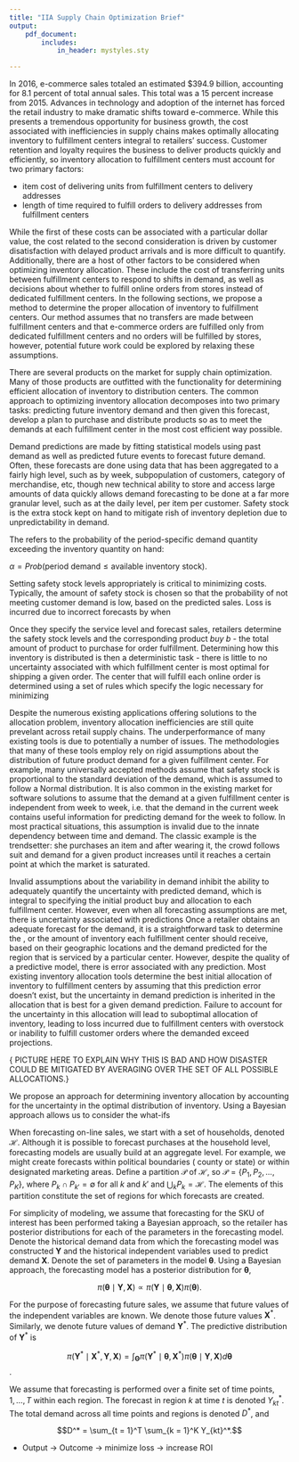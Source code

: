 ```yaml
---
title: "IIA Supply Chain Optimization Brief"
output:
    pdf_document:
        includes:
            in_header: mystyles.sty

---
```




\section{Problem}

\subsection{ROI}

In 2016, e-commerce sales totaled an estimated $394.9 billion, accounting for 8.1 percent of total annual sales. This total was a 15 percent increase from 2015. Advances in technology and adoption of the internet has forced the retail industry to make dramatic shifts toward e-commerce. While this presents a tremendous opportunity for business growth, the cost associated with inefficiencies in supply chains makes optimally allocating inventory to fulfillment centers integral to retailers' success. Customer retention and loyalty requires the business to deliver products quickly and efficiently, so inventory allocation to fulfillment centers must account for two primary factors:

+ item cost of delivering units from fulfillment centers to delivery addresses
+ length of time required to fulfill orders to delivery addresses from fulfillment centers

While the first of these costs can be associated with a particular dollar value, the cost related to the second consideration is driven by customer disatisfaction with delayed product arrivals and is more difficult to quantify. Additionally, there are a host of other factors to be considered when optimizing inventory allocation. These include the cost of transferring units between fulfillment centers to respond to shifts in demand, as well as decisions about whether to fulfill online orders from stores instead of dedicated fulfillment centers. In the following sections, we propose a method to determine the proper allocation of inventory to fulfillment centers. Our method assumes that no transfers are
made between fulfillment centers and that e-commerce orders are fulfilled only from dedicated fulfillment centers and no orders will be fulfilled by stores, however, potential future work could be explored by relaxing these assumptions.

\subsection{Technical Complexity}

\subsubsection{ [Typical Solution] How they work:}

There are several products on the market for supply chain optimization. Many of those products are outfitted with the functionality for determining efficient allocation of inventory to distribution centers. The common approach to optimizing inventory allocation decomposes into two primary tasks: predicting future inventory demand and then given this forecast, develop a plan to purchase and distribute products so as to meet the demands at each fulfillment center in the most cost efficient way possible.

Demand predictions are made by fitting statistical models using past demand as well as predicted future events to forecast future demand. Often, these forecasts are done using data that has been aggregated to a fairly high level, such as by week, subpopulation of customers, category of merchandise, etc, though new technical ability to store and access large amounts of data quickly allows demand forecasting to be done at a far more granular level, such as at the daily level, per item per customer. Safety stock is the extra stock kept on hand to mitigate rish of inventory depletion due to unpredictability in demand. 

The \textit{service level} refers to the probability of the period-specific demand quantity exceeding the inventory quantity on hand:

$\alpha = Prob\left(\mbox{period demand} \le \mbox{available inventory stock}\right)$.

Setting safety stock levels appropriately is critical to minimizing costs. Typically, the amount of safety stock is chosen so that the probability of not meeting customer demand is low, based on the predicted sales. Loss is incurred due to incorrect forecasts by when

\begin{itemize}
\item demand is overestimated, leading to excess inventory which will be wasted or discounted, or when
\item demand is underestimated, resulting in missed sales opportunities and unsatisfactory customer experience.
\end{itemize}


Once they specify the service level and forecast sales, retailers determine the safety stock levels and the corresponding product _buy_ $b$ - the total amount of product to purchase for order fulfillment. Determining how this inventory is distributed is then a deterministic task - there is little to no uncertainty associated with which fulfillment center is most optimal for shipping a given order. The center that will fulfill each online order is determined using a set of rules which specify the logic necessary for minimizing 

\begin{itemize}
\item the cost of shipping orders from fulfillment centers to delivery locations and
\item the amount of time required for products to be delivered to the customer. 
\end{itemize}

\subsubsection{Typical Solutions: Why they suck} 


Despite the numerous existing applications offering solutions to the allocation problem, inventory allocation inefficiencies are still quite prevelant across retail supply chains. The underperformance of many existing tools is due to potentially a number of issues. The methodologies that many of these tools employ rely on rigid assumptions about the distribution of future product demand for a given fulfillment center. For example, many universally accepted methods assume that safety stock is proportional to the standard deviation of the demand, which is assumed to follow a Normal distribution. It is also common in the existing market for software solutions to assume that the demand at a given fulfillment center is independent from week to week, i.e. that the demand in the current week contains useful information for predicting demand for the week to follow. In most practical situations, this assumption is invalid due to the innate dependency between time and demand. The classic example is the trendsetter: she purchases an item and after wearing it, the crowd follows suit and demand for a given product increases until it reaches a certain point at which the market is saturated. 

Invalid assumptions about the variability in demand inhibit the ability to adequately quantify the uncertainty with predicted demand, which is integral to specifying the initial product buy and allocation to each fulfillment center. However, even when all forecasting assumptions are met, there is uncertainty associated with predictions
Once a retailer obtains an adequate forecast for the demand, it is a straightforward task to determine the \textit{optimal initial allocation}, or the amount of inventory each fulfillment center should receive, based on their geographic locations and the demand predicted for the region that is serviced by a particular center. However, despite the quality of a predictive model, there is error associated with any prediction.
Most existing inventory allocation tools determine the best initial allocation of inventory to fulfillment centers by assuming that this prediction error doesn't exist, but the uncertainty in demand prediction is inherited in the allocation that is best for a given demand prediction. Failure to account for the uncertainty in this allocation will lead to suboptimal allocation of inventory, leading to loss incurred due to fulfillment centers with overstock or inability to fulfill customer orders where the demanded exceed projections.

{\color{red} PICTURE HERE TO EXPLAIN WHY THIS IS BAD AND HOW DISASTER COULD BE MITIGATED BY AVERAGING OVER THE SET OF ALL POSSIBLE ALLOCATIONS.}

We propose an approach for determining inventory allocation by accounting for the uncertainty in the optimal distribution of inventory. Using a Bayesian approach allows us to consider the what-ifs  


\section{Solution}



When forecasting on-line sales, we start with a set of households, denoted $\mathcal{H}$.  Although it is possible to forecast purchases at the household level, forecasting models are usually build at an aggregate level.  For example, we might create forecasts within political boundaries (\emph{e.g.,} county or state) or within designated marketing areas.  Define a partition $\mathcal{P}$ of $\mathcal{H}$, so $\mathcal{P} = \{P_1, P_2, ..., P_K \}$, where $P_k \cap P_{k'} = \emptyset$ for all $k$ and $k'$ and $\bigcup_k P_k = \mathcal{H}$.  The elements of this partition constitute the set of regions for which forecasts are created.

For simplicity of modeling, we assume that forecasting for the SKU of interest has been performed taking a Bayesian approach, so the retailer has posterior distributions for each of the parameters in the forecasting model.  Denote the historical demand data from which the forecasting model was constructed $\mathbf{Y}$ and the historical independent variables used to predict demand $\mathbf{X}$.  Denote the set of parameters in the model $\boldsymbol{\theta}$.  Using a Bayesian approach, the forecasting model has a posterior distribution for $\boldsymbol{\theta}$,

$$\pi (\boldsymbol{\theta} \mid \mathbf{Y}, \mathbf{X}) \propto \pi (\mathbf{Y} \mid \boldsymbol{\theta}, \mathbf{X}) \pi (\boldsymbol{\theta}).$$

\noindent For the purpose of forecasting future sales, we assume that future values of the independent variables are known.  We denote those future values $\mathbf{X}^*$.  Similarly, we denote future values of demand $\mathbf{Y}^*$.  The predictive distribution of $\mathbf{Y}^*$ is

$$\pi (\mathbf{Y}^* \mid \mathbf{X}^*, \mathbf{Y}, \mathbf{X}) = \int_{\boldsymbol{\Theta}} \pi (\mathbf{Y}^* \mid \boldsymbol{\theta}, \mathbf{X}^*) \pi (\boldsymbol{\theta} \mid \mathbf{Y}, \mathbf{X}) d \boldsymbol{\theta}$$.

\noindent We assume that forecasting is performed over a finite set of time points, $1, \ldots, T$ within each region.  The forecast in region $k$ at time $t$ is denoted $Y_{kt}^*$.  The total demand across all time points and regions is denoted $D^*$, and

$$D^* = \sum_{t = 1}^T \sum_{k = 1}^K Y_{kt}^*.$$



\subsection{Optimize over everything to account for uncertainty in demand predictions}
  
\subsection{But how? Math!}
  
\section{After}

* Output -> Outcome -> minimize loss -> increase ROI 